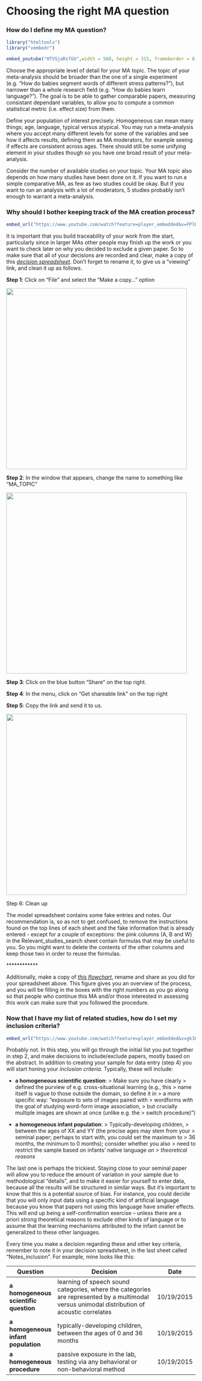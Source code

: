 Choosing the right MA question
==============================

### How do I define my MA question?
```r
library("htmltools")
library("vembedr")
```

```r
embed_youtube("0TVSjaRsfGU",width = 560, height = 315, frameborder = 0, allowfullscreen = FALSE, query = NULL)
```

Choose the appropriate level of detail for your MA topic. The topic of your meta-analysis should be broader than the one of a single experiment (e.g. "How do babies segment words of different stress patterns? "), but narrower than a whole research field (e.g. "How do babies learn language? "). The goal is to be able to gather comparable papers, measuring consistant dependant variables, to allow you to compute a common statistical metric (i.e. effect size) from them.

Define your population of interest precisely. Homogeneous can mean many things; age, language, typical versus atypical. You may run a meta-analysis where you accept many different levels for some of the variables and see how it affects results, defining them as MA moderators, for example seeing if effects are consistent across ages. There should still be some unifying element in your studies though so you have one broad result of your meta-analysis. 

Consider the number of available studies on your topic. Your MA topic also depends on how many studies have been done on it. If you want to run a simple comparative MA, as few as two studies could be okay. But if you want to run an analysis with a lot of moderators, 5 studies probably isn’t enough to warrant a meta-analysis.

### Why should I bother keeping track of the MA creation process?
```r
embed_url("https://www.youtube.com/watch?feature=player_embedded&v=FPlKC2feqNo")
```

It is important that you build traceability of your work from the start,
particularly since in larger MAs other people may finish up the
work or you want to check later on why you decided to exclude a given
paper. So to make sure that all of your decisions are recorded and
clear, make a copy of this [*decision
spreadsheet*](https://docs.google.com/spreadsheets/d/1mtN4g6FddpBljQzrR-mS0y414M9wQNjK4Vz09nLOe2s/edit#gid=0).
Don’t forget to rename it, to give us a “viewing” link, and clean it up
as follows.

**Step 1**: Click on “File” and select the “Make a copy…” option


![](media/image04.jpg){width="5in"}


**Step 2**: In the window that appears, change the name to something like
“MA\_TOPIC"


![](media/image03.jpg){width="5in"}


**Step 3**: Click on the blue button “Share” on the top right.

**Step 4**: In the menu, click on “Get shareable link” on the top
right

**Step 5**: Copy the link and send it to us.


![](media/image05.jpg){width="5in"}


Step 6: Clean up

The model spreadsheet contains some fake entries and notes. Our
recommendation is, so as not to get confused, to remove the instructions
found on the top lines of each sheet and the fake information that is
already entered - except for a couple of exceptions: the pink columns
(A, B and W) in the Relevant\_studies\_search sheet contain formulas
that may be useful to you. So you might want to delete the contents of
the other columns and keep those two in order to reuse the formulas.

\*\*\*\*\*\*\*\*\*\*\*\*

Additionally, make a copy of [*this
flowchart*](https://docs.google.com/presentation/d/1DKY8BTZZ82bGyGwpGsyyzsilOqE1F1NcDLTKWtCe9AY/edit?usp=sharing),
rename and share as you did for your spreadsheet above. This figure
gives you an overview of the process, and you will be filling in the
boxes with the right numbers as you go along so that people who continue
this MA and/or those interested in assessing this work can make sure
that you followed the procedure.

### Now that I have my list of related studies, how do I set my inclusion criteria?
```r
embed_url("https://www.youtube.com/watch?feature=player_embedded&v=gk3GHT_eEI8")
```

Probably not. In this step, you will go through the initial list you put together in
step 2, and make decisions to include/exclude papers, mostly based on
the abstract. In addition to creating your sample for data entry (step
4) you will start honing your *inclusion criteria*. Typically, these
will include:

-   **a homogeneous scientific question**: 
    > Make sure you have clearly
    > defined the purview of e.g. cross-situational learning (e.g., this
    > name itself is vague to those outside the domain, so define it in
    > a more specific way: “exposure to sets of images paired with
    > wordforms with the goal of studying word-form image association,
    > but crucially multiple images are shown at once (unlike e.g. the
    > switch procedure)”)

-   **a homogeneous infant population**: 
    > Typically-developing children,
    > between the ages of XX and YY (the precise ages may stem from your
    > seminal paper; perhaps to start with, you could set the maximum to
    > 36 months, the minimum to 0 months); consider whether you also
    > need to restrict the sample based on infants’ native language *on
    > theoretical reasons*

The last one is perhaps the trickiest. Staying close to your seminal
paper will allow you to reduce the amount of variation in your sample
due to methodological “details”, and to make it easier for yourself to
enter data, because all the results will be structured in similar ways.
But it’s important to know that this is a potential source of bias. For
instance, you could decide that you will only input data using a
specific kind of artificial language because you know that papers not
using this language have smaller effects. This will end up being a
self-confirmation exercise -- unless there are a priori strong
theoretical reasons to exclude other kinds of language or to assume
that the learning mechanisms attributed to the infant cannot be
generalized to these other languages.

Every time you make a decision regarding these and other key criteria,
remember to note it in your decision spreadsheet, in the last sheet
called “Notes\_inclusion”. For example, mine looks like this:

| **Question**                           | **Decision**                                                                                                                                    | **Date**
| -------------------------------------- | ----------------------------------------------------------------------------------------------------------------------------------------------- | ------------
| **a homogeneous scientific question**  | learning of speech sound categories, where the categories are represented by a multimodal versus unimodal distribution of acoustic correlates   | 10/19/2015
| **a homogeneous infant population**    | typically-developing children, between the ages of 0 and 36 months                                                                              | 10/19/2015
| **a homogeneous procedure**            | passive exposure in the lab, testing via any behavioral or non-behavioral method                                                                | 10/19/2015
